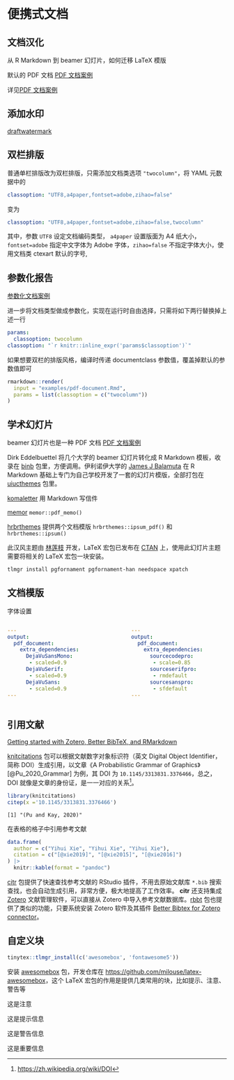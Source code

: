 # 便携式文档 {#chap-portable-document}

## 文档汉化 {#sec-chinese-document}

从 R Markdown 到 beamer 幻灯片，如何迁移 LaTeX 模版

默认的 PDF 文档 [PDF 文档案例](https://github.com/XiangyunHuang/notesdown/blob/master/examples/pdf-default.Rmd)

详见[PDF 文档案例](https://github.com/XiangyunHuang/notesdown/blob/master/examples/pdf-document.Rmd)

## 添加水印 {#sec-draft-watermark}

[draftwatermark](https://github.com/callegar/LaTeX-draftwatermark)

## 双栏排版 {#sec-two-column}

普通单栏排版改为双栏排版，只需添加文档类选项 `"twocolumn"`，将 YAML 元数据中的

```yaml
classoption: "UTF8,a4paper,fontset=adobe,zihao=false"
```

变为

```yaml
classoption: "UTF8,a4paper,fontset=adobe,zihao=false,twocolumn"
```

其中，参数 `UTF8` 设定文档编码类型， `a4paper` 设置版面为 A4 纸大小，`fontset=adobe` 指定中文字体为 Adobe 字体，`zihao=false` 不指定字体大小，使用文档类 ctexart 默认的字号,

## 参数化报告 {#sec-parameterized-reports}

[参数化文档案例](https://github.com/XiangyunHuang/notesdown/blob/master/examples/parameterized-document.Rmd)

进一步将文档类型做成参数化，实现在运行时自由选择，只需将如下两行替换掉上述一行

```yaml
params:
  classoption: twocolumn
classoption: "`r knitr::inline_expr('params$classoption')`"
```

如果想要双栏的排版风格，编译时传递 documentclass 参数值，覆盖掉默认的参数值即可

```r
rmarkdown::render(
  input = "examples/pdf-document.Rmd",
  params = list(classoption = c("twocolumn"))
)
```

## 学术幻灯片 {#sec-beamer-slides}

beamer 幻灯片也是一种 PDF 文档 [PDF 文档案例](https://github.com/XiangyunHuang/notesdown/blob/master/examples/beamer-verona.Rmd)

Dirk Eddelbuettel 将几个大学的 beamer 幻灯片转化成 R Markdown 模板，收录在 [binb](https://github.com/eddelbuettel/binb) 包里，方便调用。伊利诺伊大学的 [James J Balamuta](https://thecoatlessprofessor.com/) 在 R Markdown 基础上专门为自己学校开发了一套的幻灯片模版，全部打包在 [uiucthemes](https://github.com/illinois-r/uiucthemes) 包里。

[komaletter](https://github.com/rnuske/komaletter) 用 Markdown 写信件

[memor](https://github.com/hebrewseniorlife/memor) `memor::pdf_memo()`

[hrbrthemes](http://github.com/hrbrmstr/hrbrthemes) 提供两个文档模版 `hrbrthemes::ipsum_pdf()` 和 `hrbrthemes::ipsum()`

此汉风主题由 [林莲枝](https://github.com/liantze/pgfornament-han/) 开发，LaTeX 宏包已发布在 [CTAN](https://www.ctan.org/pkg/pgfornament-han) 上，使用此幻灯片主题需要将相关的 LaTeX 宏包一块安装。

```bash
tlmgr install pgfornament pgfornament-han needspace xpatch
```

## 文档模版 {#sec-document-template}

字体设置

:::::: {.columns}
::: {.column width="47.5%" data-latex="{0.475\textwidth}"}

```yaml
---
output: 
  pdf_document: 
    extra_dependencies:
      DejaVuSansMono:
       - scaled=0.9
      DejaVuSerif:
       - scaled=0.9
      DejaVuSans:
       - scaled=0.9
---
```

:::
::: {.column width="5%" data-latex="{0.05\textwidth}"}
\ 
<!-- an empty Div (with a white space), serving as
a column separator -->
:::
::: {.column width="47.5%" data-latex="{0.475\textwidth}"}

```yaml
---
output: 
  pdf_document: 
    extra_dependencies:
      sourcecodepro:
       - scale=0.85
      sourceserifpro:
       - rmdefault
      sourcesanspro:
       - sfdefault
---
```

:::
::::::

## 引用文献 {#sec-cite-doi}

[Getting started with Zotero, Better BibTeX, and RMarkdown](https://fishandwhistle.net/post/2020/getting-started-zotero-better-bibtex-rmarkdown/)

[^doi]: <https://zh.wikipedia.org/wiki/DOI>

[knitcitations](https://github.com/cboettig/knitcitations) 包可以根据文献数字对象标识符（英文 Digital Object Identifier，简称 DOI）生成引用，以文章《A Probabilistic Grammar of Graphics》[@Pu_2020_Grammar] 为例，其 DOI 为 `10.1145/3313831.3376466`，总之， DOI 就像是文章的身份证，是一一对应的关系[^doi]。

```r
library(knitcitations)
citep(x ='10.1145/3313831.3376466')
```

```
[1] "(Pu and Kay, 2020)"
```

在表格的格子中引用参考文献

```r
data.frame(
  author = c("Yihui Xie", "Yihui Xie", "Yihui Xie"),
  citation = c("[@xie2019]", "[@xie2015]", "[@xie2016]")
) |> 
  knitr::kable(format = "pandoc")
```

[citr](https://github.com/crsh/citr) 包提供了快速查找参考文献的 RStudio 插件，不用去原始文献库 `*.bib` 搜索查找，也会自动生成引用，非常方便，极大地提高了工作效率。 **citr** 还支持集成 [Zotero](https://www.zotero.org/) 文献管理软件，可以直接从 Zotero 中导入参考文献数据库。[rbbt](https://github.com/paleolimbot/rbbt) 包也提供了类似的功能，只要系统安装 Zotero 软件及其插件 [Better Bibtex for Zotero connector](https://retorque.re/zotero-better-bibtex/)。

## 自定义块 {#sec-custom-blocks}

```r
tinytex::tlmgr_install(c('awesomebox', 'fontawesome5'))
```

安装 [awesomebox](https://ctan.org/pkg/awesomebox) 包，开发仓库在 <https://github.com/milouse/latex-awesomebox>，这个 LaTeX 宏包的作用是提供几类常用的块，比如提示、注意、警告等

::: {.noteblock data-latex="注意"}
这是注意
:::

::: {.tipblock data-latex="提示"}
这是提示信息
:::

::: {.warningblock data-latex="警告"}
这是警告信息
:::

::: {.importantblock data-latex="重要"}
这是重要信息
:::
